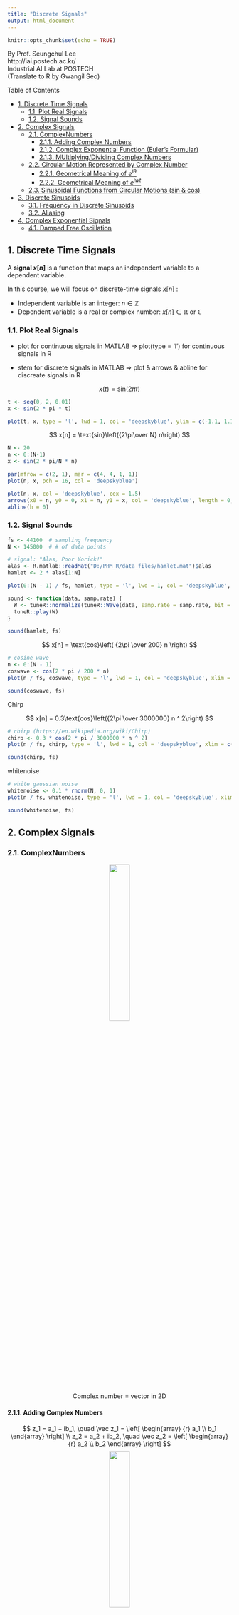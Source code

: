 ```yaml
---
title: "Discrete Signals"
output: html_document
---
```


```r
knitr::opts_chunk$set(echo = TRUE)
```

By Prof. Seungchul Lee \
http://iai.postech.ac.kr/ \
Industrial AI Lab at POSTECH \
(Translate to R by Gwangil Seo)

Table of Contents

   * [1. Discrete Time Signals]
      + [1.1. Plot Real Signals]
      + [1.2. Signal Sounds]
   * [2. Complex Signals]
      + [2.1. ComplexNumbers]
         - [2.1.1. Adding Complex Numbers]
         - [2.1.2. Complex Exponential Function (Euler's Formular)]
         - [2.1.3. MUltiplying/Dividing Complex Numbers]
      + [2.2. Circular Motion Represented by Complex Number]
         - [2.2.1. Geometrical Meaning of $e^{i\theta}$]
         - [2.2.2. Geometrical Meaning of $e^{iwt}$]
      + [2.3. Sinusoidal Functions from Circular Motions (sin & cos)]
   * [3. Discrete Sinusoids]
      + [3.1. Frequency in Discrete Sinusoids]
      + [3.2. Aliasing]
   * [4. Complex Exponential Signals]
      + [4.1. Damped Free Oscillation]

## 1. Discrete Time Signals

A __signal $x[n]$__ is a function that maps an independent variable to a dependent variable.

In this course, we will focus on discrete-time signals $x[n]$ :

 - Independent variable is an integer: $n \in \mathbb{Z}$
 - Dependent variable is a real or complex number: $x[n] \in \mathbb{R}\ \text{or}\ \mathbb{C}$


### 1.1. Plot Real Signals

 - plot for continuous signals in MATLAB $\Rightarrow$ plot(type = 'l') for continuous signals in R

 - stem for discrete signals in MATLAB $\Rightarrow$ plot & arrows & abline for discreate signals in R
 
$$
x(t) = \text{sin}(2\pi t)
$$
```r
t <- seq(0, 2, 0.01)
x <- sin(2 * pi * t)

plot(t, x, type = 'l', lwd = 1, col = 'deepskyblue', ylim = c(-1.1, 1.1), xlab = 't [sec]', ylab = 'x(t)')
```
$$
x[n] = \text{sin}\left({2\pi\over N} n\right)
$$

```r
N <- 20
n <- 0:(N-1)
x <- sin(2 * pi/N * n)

par(mfrow = c(2, 1), mar = c(4, 4, 1, 1))
plot(n, x, pch = 16, col = 'deepskyblue')

plot(n, x, col = 'deepskyblue', cex = 1.5)
arrows(x0 = n, y0 = 0, x1 = n, y1 = x, col = 'deepskyblue', length = 0, angle = 0, lwd = 1)
abline(h = 0)
```

### 1.2. Signal Sounds
```r
fs <- 44100  # sampling frequency
N <- 145000  # # of data points

# signal: "Alas, Poor Yorick!"
alas <- R.matlab::readMat("D:/PHM_R/data_files/hamlet.mat")$alas
hamlet <- 2 * alas[1:N]

plot(0:(N - 1) / fs, hamlet, type = 'l', lwd = 1, col = 'deepskyblue', xlab = "", ylab = "")
```

```r
sound <- function(data, samp.rate) {
  W <- tuneR::normalize(tuneR::Wave(data, samp.rate = samp.rate, bit = 16), unit = "16")
  tuneR::play(W)
}

sound(hamlet, fs)
```
$$
x[n] = \text{cos}\left( {2\pi \over 200} n \right)
$$
```r
# cosine wave
n <- 0:(N - 1)
coswave <- cos(2 * pi / 200 * n)
plot(n / fs, coswave, type = 'l', lwd = 1, col = 'deepskyblue', xlim = c(1, 1.1), xlab = "", ylab = "")

sound(coswave, fs)
```

Chirp

$$
x[n] = 0.3\text{cos}\left({2\pi \over 3000000} n ^ 2\right)
$$
```r
# chirp (https://en.wikipedia.org/wiki/Chirp)
chirp <- 0.3 * cos(2 * pi / 3000000 * n ^ 2)
plot(n / fs, chirp, type = 'l', lwd = 1, col = 'deepskyblue', xlim = c(0, 0.4), xlab = "", ylab = "")

sound(chirp, fs)
```

whitenoise

```r
# white gaussian noise
whitenoise <- 0.1 * rnorm(N, 0, 1)
plot(n / fs, whitenoise, type = 'l', lwd = 1, col = 'deepskyblue', xlim = c(0, 0.4), xlab = "", ylab = "")

sound(whitenoise, fs)
```

## 2. Complex Signals

### 2.1. ComplexNumbers

<center>![](D:/PHM_R/image_files/Complex_number1.png){width=30%}</center>

$$\text{Complex number = vector in 2D}$$

#### 2.1.1. Adding Complex Numbers

$$
z_1 = a_1 + ib_1, \quad  \vec z_1 = \left[ \begin{array}
{r}
a_1 \\
b_1
\end{array} \right]
\\
z_2 = a_2 + ib_2, \quad  \vec z_2 = \left[ \begin{array}
{r}
a_2 \\
b_2
\end{array} \right]
$$
<center>![](D:/PHM_R/image_files/Complex_number2.png){width=30%}</center>
$$\begin{align}
z &= z_1 + z_2 = (a_1 + a_2) + i(b_1 + b_2) \\
\vec z &= \vec z_1 + \vec z_2 = \left[ \begin{array} {r}a_1\\b_1\end{array} \right] + \left[ \begin{array} {r} a_2 \\ b_2 \end{array} \right] = \left[\begin{array}{r}a_1 + a_2 \\ b_1 + b_2 \end{array} \right]
\end{align}
$$

#### 2.1.2. Complex Exponential Function (Euler's Formular)

$$
e^{i\theta} = \text{cos}\theta + i \text{sin}\theta
$$

<center>![](D:/PHM_R/image_files/Complex_number3.png){width=30%}
$\vec z = r\text{cos}\theta + ir\text{sin}\theta \\ \vec z = re^{i\theta} = r(\text{cos}\theta + i\text{sin}\theta) \\ r : \text{magnitude (length)}\\ \theta : \text{phase (angle)}$</center>

#### 2.1.3. MUltiplying/Dividing Complex Numbers
  - Just like an exponential function
  
$$
z_1 = r_1e^{i\theta_1} \qquad \Longrightarrow \qquad z_1 \dot\\z_2 = r_1r_2e^{i(\theta_1 + \theta_2)} \\
z_2 = r_2e^{i\theta_2} \qquad \Longrightarrow \quad \qquad {z_1 \over z_2} = {r_1 \over r_2}e^{i(\theta_1 - \theta_2)}\ \ 
$$

### 2.2. Circular Motion Represented by Complex Number

#### 2.2.1. Geometrical Meaning of $e^{i\theta}$
$$ e^{i\theta} = \text{cos}\theta + i\text{sin}\theta $$
<center>![](D:/PHM_R/image_files/Complex_number4.png){width=30%}
$\quad e^{i\theta}: \text{point on the unit circle with angle of}\ \theta \\ \quad e^{i\theta} = e^{i(\theta + 2\pi)} =\ ...\ =e^{i(\theta + 2\pi k)} =\ ...\\ \qquad \text{static}$
</center>

#### 2.2.2. Geometrical Meaning of $e^{iwt}$

<center>![](D:/PHM_R/image_files/Complex_number5.png){width=30%}
$\quad \theta = wt = 2\pi ft \\ \quad e^{iwt} : \text{rotating on an unit circle with angular velocity of}\ w \\ \qquad \text{dynamic}$
</center>
Question: What is the physical meaning of $e^{-iwt}$

### 2.3. Sinusoidal Functions from Circular Motions (sin & cos)
  -- Real part (cos term) is the projection onto the $Re\{\}$ axis
  
  -- Imaginary part (sin term) is the projection onto the $Im\{\}$ axis

$\text{projection of}\ e^{jwt}\ \text{onto Re-axis}$            | $\text{projection of} e^{jwt}\ \text{onto Im-axis}$
--------------------------------------------------- | ---------------------------------------------------
![](D:/PHM_R/image_files/Complex_number6.png){width=30%}  | ![](D:/PHM_R/image_files/Complex_number7.png){width=30%}
$\text{Re}\left(e^{iwt}\right) = \text{cos}wt$                    | $\text{Im}\left(e^{iwt}\right) = \text{sin}wt$

<center>![](D:/PHM_R/image_files/rising_circular.gif){width=30%}</center>

- Animated explanation of
$$
\text{cos}wt = {e^{iwt} + e^{-iwt} \over 2}
$$

<center>![](D:/PHM_R/image_files/oscillation3.gif){width=30%}</center>

## 3. Discrete Sinusoids

$$e^{j(wn+\phi)} = \text{cos}(wn + \phi ) + j\text{sin}(wn + \phi)$$

Discrete Sinusoids

$$
x[n] = \text{Acos}(w_0n + \phi)\quad \text{or}\\
x[n] = \text{A}e^{jw_0n + j\phi} \qquad \qquad \ \ 
$$

__Key question: Which one is a higher frequency?__

$$w_0 = \pi \quad \text{or} \quad w_0 = {3\pi \over 2}$$

```r
n <- 0:7
x1 <- cos(pi * n)
x2 <- cos(3/2 * pi * n)

par(mfrow = c(2, 1), mar = c(4, 2, 1, 1))
plot(n, x1, col = 'deepskyblue', cex = 1.5, main = expression(x[1]), xlab = "")
arrows(x0 = n, y0 = 0, x1 = n, y1 = x1, col = 'deepskyblue', length = 0, angle = 0, lwd = 1)
abline(h = 0)

plot(n, x2, col = 'deepskyblue', cex = 1.5, main = expression(x[2]))
arrows(x0 = n, y0 = 0, x1 = n, y1 = x2, col = 'deepskyblue', length = 0, angle = 0, lwd = 1)
abline(h = 0)
```

### 3.1. Frequency in Discrete Sinusoids

$$
0 \rightarrow {1 \over 8 }\pi \rightarrow {2 \over 8 }\pi \rightarrow{8 \over 8 }\pi
$$

```r
n <- 0:31
x1 <- cos(0 * pi * n)
x2 <- cos(1/8 * pi * n)
x3 <- cos(2/8 * pi * n)
x4 <- cos(1 * pi * n)

par(mfrow = c(4, 1), mar = c(2.5, 4, 1, 1))
plot(n, x1, col = 'deepskyblue', pch = 16, cex = 1.5, main = expression(x[1]),
     xlim = c(0, 31), ylim = c(-1.5, 1.5), ylab = '0')
arrows(x0 = n, y0 = 0, x1 = n, y1 = x1, col = 'deepskyblue', length = 0, angle = 0, lwd = 1)
abline(h = 0)

plot(n, x2, col = 'deepskyblue', pch = 16, cex = 1.5, main = expression(x[2]),
     xlim = c(0, 31), ylim = c(-1.5, 1.5), ylab = expression(1/8 ~ pi))
arrows(x0 = n, y0 = 0, x1 = n, y1 = x2, col = 'deepskyblue', length = 0, angle = 0, lwd = 1)
abline(h = 0)

plot(n, x3, col = 'deepskyblue', pch = 16, cex = 1.5, main = expression(x[3]),
     xlim = c(0, 31), ylim = c(-1.5, 1.5), ylab = expression(2/8 ~ pi))
arrows(x0 = n, y0 = 0, x1 = n, y1 = x3, col = 'deepskyblue', length = 0, angle = 0, lwd = 1)
abline(h = 0)

plot(n, x4, col = 'deepskyblue', pch = 16, cex = 1.5, main = expression(x[4]),
     xlim = c(0, 31), ylim = c(-1.5, 1.5), ylab = expression(8/8 ~ pi))
arrows(x0 = n, y0 = 0, x1 = n, y1 = x4, col = 'deepskyblue', length = 0, angle = 0, lwd = 1)
abline(h = 0)
```

$$
2\pi \rightarrow {15 \over 8 }\pi \rightarrow {14 \over 8 }\pi \rightarrow{8 \over 8 }\pi
$$

```r
n <- 0:31
x5 <- cos(2 * pi * n)
x6 <- cos(15/8 * pi * n)
x7 <- cos(14/8 * pi * n)
x8 <- cos(1 * pi * n)

par(mfrow = c(4, 1), mar = c(2.5, 4, 1, 1))
plot(n, x5, col = 'deepskyblue', pch = 16, cex = 1.5, main = expression(x[1]),
     xlim = c(0, 31), ylim = c(-1.5, 1.5), ylab = expression(2 ~ pi))
arrows(x0 = n, y0 = 0, x1 = n, y1 = x5, col = 'deepskyblue', length = 0, angle = 0, lwd = 1)
abline(h = 0)

plot(n, x6, col = 'deepskyblue', pch = 16, cex = 1.5, main = expression(x[2]),
     xlim = c(0, 31), ylim = c(-1.5, 1.5), ylab = expression(15/8 ~ pi))
arrows(x0 = n, y0 = 0, x1 = n, y1 = x6, col = 'deepskyblue', length = 0, angle = 0, lwd = 1)
abline(h = 0)

plot(n, x7, col = 'deepskyblue', pch = 16, cex = 1.5, main = expression(x[3]),
     xlim = c(0, 31), ylim = c(-1.5, 1.5), ylab = expression(14/8 ~ pi))
arrows(x0 = n, y0 = 0, x1 = n, y1 = x7, col = 'deepskyblue', length = 0, angle = 0, lwd = 1)
abline(h = 0)

plot(n, x8, col = 'deepskyblue', pch = 16, cex = 1.5, main = expression(x[4]),
     xlim = c(0, 31), ylim = c(-1.5, 1.5), ylab = expression(8/8 ~ pi))
arrows(x0 = n, y0 = 0, x1 = n, y1 = x8, col = 'deepskyblue', length = 0, angle = 0, lwd = 1)
abline(h = 0)
```

### 3.2. Aliasing

```r
t <- seq(0, 10 * 2 * pi, length.out = 300)
x <- sin(t)
y <- cos(t)

par(mfrow = c(2, 1), mar = c(2, 4, 1, 1))
plot(t, x, col = 'deepskyblue', type = 'l', lwd = 1, main = "", ylab = 'sin(t)')
plot(t, y, col = 'deepskyblue', type = 'l', lwd = 1, main = "", ylab = 'cos(t)')
```

```r
ts <- seq(0, 10 * 2 * pi, length.out = 12)
xs <- sin(ts)
ys <- cos(ts)

par(mfrow = c(2, 1), mar = c(2, 4, 1, 1))
plot(t, x, col = 'deepskyblue', type = 'l', lwd = 1, main = "", ylab = 'sin(t)')
lines(ts, xs, col = 'orange', type = 'o', lwd = 1, lty = 2)
plot(t, y, col = 'deepskyblue', type = 'l', lwd = 1, main = "", ylab = 'cos(t)')
lines(ts, ys, col = 'orange', type = 'o', lwd = 1, lty = 2)
```

```r
ts <- seq(0, 10 * 2 * pi, length.out = 11)
xs <- sin(ts)
ys <- cos(ts)

par(mfrow = c(2, 1), mar = c(2, 4, 1, 1))
plot(t, x, col = 'deepskyblue', type = 'l', lwd = 1, main = "", ylab = 'sin(t)')
lines(ts, xs, col = 'orange', type = 'o', lwd = 1, lty = 2)
plot(t, y, col = 'deepskyblue', type = 'l', lwd = 1, main = "", ylab = 'cos(t)')
lines(ts, ys, col = 'orange', type = 'o', lwd = 1, lty = 2)
```

```r
ts <- seq(0, 10 * 2 * pi, length.out = 21)
xs <- sin(ts)
ys <- cos(ts)

par(mfrow = c(2, 1), mar = c(2, 4, 1, 1))
plot(t, x, col = 'deepskyblue', type = 'l', lwd = 1, main = "", ylab = 'sin(t)')
lines(ts, xs, col = 'orange', type = 'o', lwd = 1, lty = 2)
plot(t, y, col = 'deepskyblue', type = 'l', lwd = 1, main = "", ylab = 'cos(t)')
lines(ts, ys, col = 'orange', type = 'o', lwd = 1, lty = 2)
```

***
<center><iframe 
width="560" height="315" src="https://www.youtube.com/embed/jHS9JGkEOmA?rel=0" frameborder="0" allowfullscreen>
</iframe></center>
***

## 4. Complex Exponential Signals

### 4.1. Damped Free Oscillation
***
<center><iframe src="https://www.youtube.com/embed/vDulP6vTa9g?rel=0" 
width="560" height="315" frameborder="0" allowfullscreen></iframe></center>
***

$$
x[n] = e^{-{n \over N}}e^{j{2\pi \over N}n}
$$

```r
# real and image parts
N <- 20
n <- 0:(2 * N - 1)
x <- exp(-n/N) * exp(complex(imaginary = 2 * pi / N * n))
```

__1) rectanglar form__
```r
par(mfrow = c(2, 1), mar = c(2, 4, 1, 1))
plot(n, Re(x), col = 'deepskyblue', cex = 1, main = '', ylim = c(-1, 1), ylab = 'real')
arrows(x0 = n, y0 = 0, x1 = n, y1 = Re(x), col = 'deepskyblue', length = 0, angle = 0, lwd = 1)
abline(h = 0)
matlines(x = n, y = cbind(1 * exp(-n / N), -1 * exp(-n / N)), type = 'l', lwd = 1, lty = 2, col = 'red')

plot(n, Im(x), col = 'deepskyblue', cex = 1, main = '', ylim = c(-1, 1), ylab = 'real')
arrows(x0 = n, y0 = 0, x1 = n, y1 = Im(x), col = 'deepskyblue', length = 0, angle = 0, lwd = 1)
abline(h = 0)
matlines(x = n, y = cbind(1 * exp(-n / N), -1 * exp(-n / N)), type = 'l', lwd = 1, lty = 2, col = 'red')
```
```r
library(plotly)
plot_ly(x = ~n, y = ~Re(x), z = ~Im(x))
```

__2) polar form__
$$
x[n] = e^{-{n \over N}}e^{j{2\pi \over N}n} \\ = |x[n]|e^{j\angle x[n]}
$$

```r
# polar coordinate
plot_ly(theta = ~Arg(x)/pi*180, r = ~Mod(x), type = 'scatterpolar')
```

